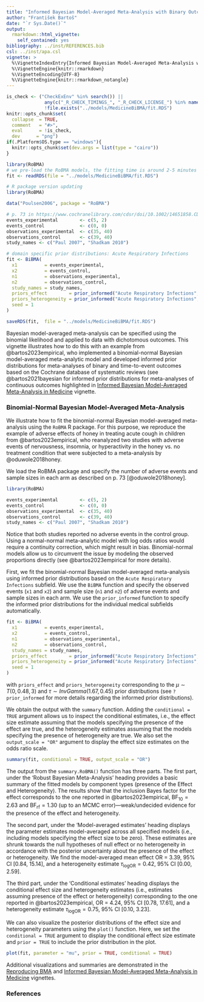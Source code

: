 ---
title: "Informed Bayesian Model-Averaged Meta-Analysis with Binary Outcomes"
author: "František Bartoš"
date: "`r Sys.Date()`"
output:
  rmarkdown::html_vignette:
    self_contained: yes
bibliography: ../inst/REFERENCES.bib
csl: ../inst/apa.csl
vignette: >
  %\VignetteIndexEntry{Informed Bayesian Model-Averaged Meta-Analysis with Binary Outcomes}
  %\VignetteEngine{knitr::rmarkdown}
  %\VignetteEncoding{UTF-8}
  %\VignetteEngine{knitr::rmarkdown_notangle}
---

```{r setup, include = FALSE}
is_check <- ("CheckExEnv" %in% search()) ||
              any(c("_R_CHECK_TIMINGS_", "_R_CHECK_LICENSE_") %in% names(Sys.getenv())) ||
              !file.exists("../models/MedicineBiBMA/fit.RDS")
knitr::opts_chunk$set(
  collapse  = TRUE,
  comment   = "#>",
  eval      = !is_check,
  dev      = "png")
if(.Platform$OS.type == "windows"){
  knitr::opts_chunk$set(dev.args = list(type = "cairo"))
}
```
```{r include = FALSE}
library(RoBMA)
# we pre-load the RoBMA models, the fitting time is around 2-5 minutes
fit <- readRDS(file = "../models/MedicineBiBMA/fit.RDS")
```

```{r include = FALSE, eval = FALSE}
# R package version updating
library(RoBMA)

data("Poulsen2006", package = "RoBMA")

# p. 73 in https://www.cochranelibrary.com/cdsr/doi/10.1002/14651858.CD007094.pub5/epdf/full
events_experimental        <- c(5, 2)
events_control             <- c(0, 0)
observations_experimental  <- c(35, 40)
observations_control       <- c(39, 40)
study_names <- c("Paul 2007", "Shadkam 2010")

# domain specific prior distributions: Acute Respiratory Infections
fit <- BiBMA(
  x1          = events_experimental,
  x2          = events_control,
  n1          = observations_experimental,
  n2          = observations_control,
  study_names = study_names,
  priors_effect        = prior_informed("Acute Respiratory Infections", type = "logOR", parameter = "effect"),
  priors_heterogeneity = prior_informed("Acute Respiratory Infections", type = "logOR", parameter = "heterogeneity"),
  seed = 1
)

saveRDS(fit,  file = "../models/MedicineBiBMA/fit.RDS")
```

Bayesian model-averaged meta-analysis can be specified using the binomial likelihood and applied to data with dichotomous outcomes. This vignette illustrates how to do this with an example from @bartos2023empirical, who implemented a binomial-normal Bayesian model-averaged meta-analytic model and developed informed prior distributions for meta-analyses of binary and time-to-event outcomes based on the Cochrane database of systematic reviews (see @bartos2021bayesian for informed prior distributions for meta-analyses of continuous outcomes highlighted in [Informed Bayesian Model-Averaged Meta-Analysis in Medicine](MedicineBMA.html) vignette.


### Binomial-Normal Bayesian Model-Averaged Meta-Analysis

We illustrate how to fit the binomial-normal Bayesian model-averaged meta-analysis using the `RoBMA` R package. For this purpose, we reproduce the example of adverse effects of honey in treating acute cough in children from @bartos2023empirical, who reanalyzed two studies with adverse events of nervousness, insomnia, or hyperactivity in the honey vs. no treatment condition that were subjected to a meta-analysis by @oduwole2018honey. 

We load the RoBMA package and specify the number of adverse events and sample sizes in each arm as described on p. 73 [@oduwole2018honey].
```{r}
library(RoBMA)

events_experimental        <- c(5, 2)
events_control             <- c(0, 0)
observations_experimental  <- c(35, 40)
observations_control       <- c(39, 40)
study_names <- c("Paul 2007", "Shadkam 2010")
``` 
Notice that both studies reported no adverse events in the control group. Using a normal-normal meta-analytic model with log odds ratios would require a continuity correction, which might result in bias. Binomial-normal models allow us to circumvent the issue by modeling the observed proportions directly (see @bartos2023empirical for more details).

First, we fit the binomial-normal Bayesian model-averaged meta-analysis using informed prior distributions based on the `Acute Respiratory Infections` subfield. We use the `BiBMA` function and specify the observed events (`x1` and `x2`) and sample size (`n1` and `n2`) of adverse events and sample sizes in each arm. We use the `prior_informed` function to specify the informed prior distributions for the individual medical subfields automatically.

```r
fit <- BiBMA(
  x1          = events_experimental,
  x2          = events_control,
  n1          = observations_experimental,
  n2          = observations_control,
  study_names = study_names,
  priors_effect        = prior_informed("Acute Respiratory Infections", type = "logOR", parameter = "effect"),
  priors_heterogeneity = prior_informed("Acute Respiratory Infections", type = "logOR", parameter = "heterogeneity"),
  seed = 1
)
```
with `priors_effect` and `priors_heterogeneity` corresponding to the $\mu \sim T(0,0.48,3)$ and $\tau \sim InvGamma(1.67, 0.45)$ prior distributions (see `?prior_informed` for more details regarding the informed prior distributions).

We obtain the output with the `summary` function. Adding the `conditional = TRUE` argument allows us to inspect the conditional estimates, i.e., the effect size estimate assuming that the models specifying the presence of the effect are true, and the heterogeneity estimates assuming that the models specifying the presence of heterogeneity are true. We also set the `output_scale = "OR"` argument to display the effect size estimates on the odds ratio scale.

```{r}
summary(fit, conditional = TRUE, output_scale = "OR")
```

The output from the `summary.RoBMA()` function has three parts. The first part, under the 'Robust Bayesian Meta-Analysis' heading provides a basic summary of the fitted models by component types (presence of the Effect and Heterogeneity). The results show that the inclusion Bayes factor for the effect corresponds to the one reported in @bartos2023empirical, $\text{BF}_{10} = 2.63$ and $\text{BF}_{\text{rf}} = 1.30$ (up to an MCMC error)---weak/undecided evidence for the presence of the effect and heterogeneity. 

The second part, under the 'Model-averaged estimates' heading displays the parameter estimates model-averaged across all specified models (i.e., including models specifying the effect size to be zero). These estimates are shrunk towards the null hypotheses of null effect or no heterogeneity in accordance with the posterior uncertainty about the presence of the effect or heterogeneity. We find the model-averaged mean effect OR = 3.39, 95% CI [0.84, 15.14], and a heterogeneity estimate $\tau_\text{logOR} = 0.42$, 95% CI [0.00, 2.59].

The third part, under the 'Conditional estimates' heading displays the conditional effect size and heterogeneity estimates (i.e., estimates assuming presence of the effect or heterogeneity) corresponding to the one reported in @bartos2023empirical, OR = 4.24, 95% CI [0.78, 17.61], and a heterogeneity estimate $\tau_\text{logOR} = 0.75$, 95% CI [0.10, 3.23].

We can also visualize the posterior distributions of the effect size and heterogeneity parameters using the `plot()` function. Here, we set the `conditional = TRUE` argument to display the conditional effect size estimate and `prior = TRUE` to include the prior distribution in the plot.

```{r fig_mu_BMA, dpi = 300, fig.width = 6, fig.height = 4, out.width = "75%", fig.align = "center"}
plot(fit, parameter = "mu", prior = TRUE, conditional = TRUE)
```

Additional visualizations and summaries are demonstrated in the [Reproducing BMA](ReproducingBMA.html) and [Informed Bayesian Model-Averaged Meta-Analysis in Medicine](MedicineBMA.html) vignettes.


### References
